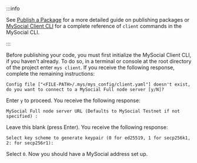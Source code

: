 :::info 

See [Publish a Package](/guides/developer/first-app/publish.mdx) for a more detailed guide on publishing packages or [MySocial Client CLI](/references/cli/client.mdx) for a complete reference of `client` commands in the MySocial CLI.

:::

Before publishing your code, you must first initialize the MySocial Client CLI, if you haven't already. To do so, in a terminal or console at the root directory of the project enter `mys client`. If you receive the following response, complete the remaining instructions:

```
Config file ["<FILE-PATH>/.mys/mys_config/client.yaml"] doesn't exist, do you want to connect to a MySocial Full node server [y/N]?
```

Enter `y` to proceed. You receive the following response:

```
MySocial Full node server URL (Defaults to MySocial Testnet if not specified) :
```

Leave this blank (press Enter). You receive the following response:

```
Select key scheme to generate keypair (0 for ed25519, 1 for secp256k1, 2: for secp256r1):
```

Select `0`. Now you should have a MySocial address set up.

